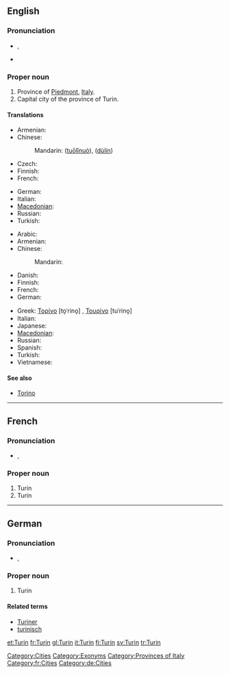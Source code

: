 ==English==

===Pronunciation===
* {{a|UK}} {{IPA|/tjɜː(ɹ)ˈɪn/}}, {{SAMPA|/tj3:(r)"In/}}
* {{rhymes|ɪn}}

===Proper noun===
{{en-proper noun}}

# Province of [[Piedmont]], [[Italy]].
# Capital city of the province of Turin.

====Translations====
{{trans-top|province}}
* Armenian: {{t|hy|Թուրին|tr=T’urin|sc=Armn}}
* Chinese:
*: Mandarin: {{zh-ts|托里諾|托里诺}} ([[tuō]][[lǐ]][[nuò]]), {{zh-ts|杜林|杜林}} ([[dù]][[lín]])
* Czech: {{t-|cs|Turín}}
* Finnish: {{t+|fi|Torino}}
* French: {{t+|fr|Turin}}
{{trans-mid}}
* German: {{t-|de|Turin}}
* Italian: {{t+|it|Torino}}
* [[Macedonian]]: {{t|mk|Торино|n|tr=Toríno|sc=Cyrl|xs=Macedonian}}
* Russian: {{t+|ru|Турин|tr=Turín|sc=Cyrl}}
* Turkish: {{t+|tr|Torino}}
{{trans-bottom}}

{{trans-top|city}}
* Arabic: {{t|ar|تورينو|m|tr=turiinu|sc=Arab}}
* Armenian: {{t|hy|Թուրին|tr=T’urin|sc=Armn}}
* Chinese:
*: Mandarin: {{t|zh|杜林|tr=Dùlín|sc=Hani}}
* Danish: {{t|da|Torino|c}}
* Finnish: {{t+|fi|Torino}}
* French: {{t+|fr|Turin}}
* German: {{t-|de|Turin|n}}
{{trans-mid}}
* Greek: [[Τορίνο]] [to̞ˈrino̞] {{n}}, [[Τουρίνο]] [tuˈrino̞] {{n}}
* Italian: {{t+|it|Torino|f}}
* Japanese: {{t|ja|トリノ|tr=Torino|sc=Jpan}}
* [[Macedonian]]: {{t|mk|Торино|n|tr=Toríno|sc=Cyrl|xs=Macedonian}}
* Russian: {{t+|ru|Турин|m|tr=Turín|sc=Cyrl}}
* Spanish: {{t|es|Turín|m}}
* Turkish: {{t+|tr|Torino}}
* Vietnamese: {{t|vi|Torino}}
{{trans-bottom}}

====See also====
* [[Torino]]

[[Category:Cities]]
[[Category:Exonyms]]
[[Category:Provinces of Italy]]

----

==French==

===Pronunciation===
* {{IPA|/tyrɛ̃/|lang=fr}}, {{SAMPA|/tyrE~/|lang=fr}}

===Proper noun===
{{infl|fr|proper noun}}

# Turin {{qualifier|province}}
# Turin {{qualifier|city}}

[[Category:fr:Cities]]

----

==German==

===Pronunciation===
* {{IPA|/tuˈriːn/|lang=de}}, {{SAMPA|/tu"ri:n/|lang=de}}

===Proper noun===
{{infl|de|proper noun}}

# Turin

====Related terms====
* [[Turiner]]
* [[turinisch]]

[[Category:de:Cities]]

[[et:Turin]]
[[fr:Turin]]
[[gl:Turin]]
[[it:Turin]]
[[fi:Turin]]
[[sv:Turin]]
[[tr:Turin]]